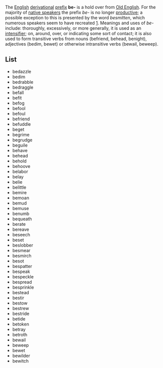 The [[English language|English]] [[Derivation (linguistics)|derivational]] [[prefix]] '''be-''' is a hold over
from [[Old English]]. For the majority of [[native speaker|native speakers]] the prefix ''be-'' is no longer
[[productive]]; a possible exception to this is presented by the word ''besmitten'',
which numerous speakers seem to have recreated [http://www.worldwidewords.org/qa/qa-bes2.htm].
Meanings and uses of ''be-'' include: thoroughly, excessively, or more generally,
it is used as an [[intensifier]]; on, around, over, or indicating some sort of
contact; it is also used to form transitive verbs from nouns (befriend,
behead, benight), adjectives (bedim, bewet) or otherwise intransitive verbs (bewail, beweep).

== List ==
*bedazzle
*bedim
*bedrabble
*bedraggle
*befall
*befit
*befog
*befool
*befoul
*befriend
*befuddle
*beget
*begrime
*begrudge
*beguile
*behave
*behead
*behold
*behoove
*belabor
*belay
*belie
*belittle
*bemire
*bemoan
*bemud
*bemuse
*benumb
*bequeath
*berate
*bereave
*beseech
*beset
*beslobber
*besmear
*besmirch
*besot
*bespatter
*bespeak
*bespeckle
*bespread
*besprinkle
*bestead
*bestir
*bestow
*bestrew
*bestride
*betide
*betoken
*betray
*betroth
*bewail
*beweep
*bewet
*bewilder
*bewitch